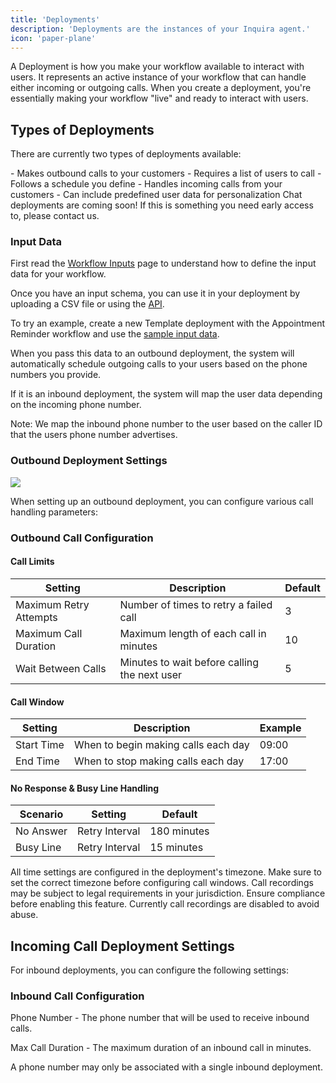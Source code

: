 ```yaml
---
title: 'Deployments'
description: 'Deployments are the instances of your Inquira agent.'
icon: 'paper-plane'
---
```


A Deployment is how you make your workflow available to interact with users. It represents an active instance of your workflow that can handle either incoming or outgoing calls. When you create a deployment, you're essentially making your workflow "live" and ready to interact with users.

## Types of Deployments

There are currently two types of deployments available:

<CardGroup cols={2}>
  <Card title="Outgoing Call Deployment">
    - Makes outbound calls to your customers
    - Requires a list of users to call
    - Follows a schedule you define
  </Card>
  <Card title="Incoming Call Deployment">
    - Handles incoming calls from your customers
    - Can include predefined user data for personalization
  </Card>
</CardGroup>

<Info>
  Chat deployments are coming soon! If this is something you need early access to, please contact us.
</Info>

### Input Data

First read the [Workflow Inputs](/concepts/workflows/inputs) page to understand how to define the input data for your workflow.

Once you have an input schema, you can use it in your deployment by uploading a CSV file or using the [API](api-reference/deployments/add-users-to-deployment).

To try an example, create a new Template deployment with the Appointment Reminder workflow and use the [sample input data](https://github.com/InquiraHealth/docs/tree/main/files/sample-appointment-inputs.csv).

When you pass this data to an outbound deployment, the system will automatically schedule outgoing calls to your users based on the phone numbers you provide.

If it is an inbound deployment, the system will map the user data depending on the incoming phone number.

<Info>
  Note: We map the inbound phone number to the user based on the caller ID that the users phone number advertises.
</Info>

### Outbound Deployment Settings

![](/images/deployments/outbound-config.png)

When setting up an outbound deployment, you can configure various call handling parameters:

### Outbound Call Configuration

#### Call Limits
| Setting | Description | Default |
|---------|-------------|---------|
| Maximum Retry Attempts | Number of times to retry a failed call | 3 |
| Maximum Call Duration | Maximum length of each call in minutes | 10 |
| Wait Between Calls | Minutes to wait before calling the next user | 5 |

#### Call Window
| Setting | Description | Example |
|---------|-------------|---------|
| Start Time | When to begin making calls each day | 09:00 |
| End Time | When to stop making calls each day | 17:00 |

#### No Response & Busy Line Handling
| Scenario | Setting | Default |
|----------|---------|---------|
| No Answer | Retry Interval | 180 minutes |
| Busy Line | Retry Interval | 15 minutes |

<Info>
  All time settings are configured in the deployment's timezone. Make sure to set the correct timezone before configuring call windows.
</Info>

<Warning>
  Call recordings may be subject to legal requirements in your jurisdiction. Ensure compliance before enabling this feature.
  Currently call recordings are disabled to avoid abuse.
</Warning>

## Incoming Call Deployment Settings

For inbound deployments, you can configure the following settings:

### Inbound Call Configuration

Phone Number - The phone number that will be used to receive inbound calls.

Max Call Duration - The maximum duration of an inbound call in minutes.

<Note>
  A phone number may only be associated with a single inbound deployment.
</Note>
